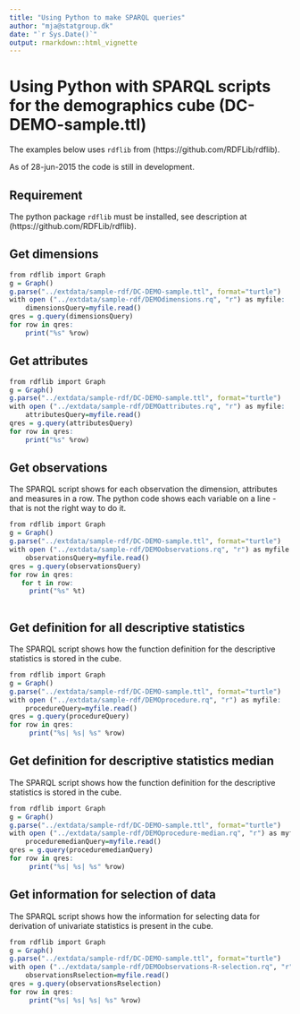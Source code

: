 ```yaml
---
title: "Using Python to make SPARQL queries"
author: "mja@statgroup.dk"
date: "`r Sys.Date()`"
output: rmarkdown::html_vignette
---
```


# Using Python with SPARQL scripts for the demographics cube (DC-DEMO-sample.ttl)

The examples below uses `rdflib` from (https://github.com/RDFLib/rdflib).

As of 28-jun-2015 the code is still in development.

## Requirement

The python package `rdflib` must be installed, see description at (https://github.com/RDFLib/rdflib).

## Get dimensions
```r
from rdflib import Graph
g = Graph()
g.parse("../extdata/sample-rdf/DC-DEMO-sample.ttl", format="turtle")
with open ("../extdata/sample-rdf/DEMOdimensions.rq", "r") as myfile:
    dimensionsQuery=myfile.read()
qres = g.query(dimensionsQuery)
for row in qres:
    print("%s" %row)
```

## Get attributes

```r
from rdflib import Graph
g = Graph()
g.parse("../extdata/sample-rdf/DC-DEMO-sample.ttl", format="turtle")
with open ("../extdata/sample-rdf/DEMOattributes.rq", "r") as myfile:
    attributesQuery=myfile.read()
qres = g.query(attributesQuery)
for row in qres:
    print("%s" %row)
```

## Get observations

The SPARQL script shows for each observation the dimension, attributes and measures in a row.
The python code shows each variable on a line - that is not the right way to do it.
```r
from rdflib import Graph
g = Graph()
g.parse("../extdata/sample-rdf/DC-DEMO-sample.ttl", format="turtle")
with open ("../extdata/sample-rdf/DEMOobservations.rq", "r") as myfile:
    observationsQuery=myfile.read()
qres = g.query(observationsQuery)
for row in qres:
   for t in row:
     print("%s" %t)
 
```

## Get definition for all descriptive statistics

The SPARQL script shows how the function definition for the descriptive statistics is stored in the cube.
```r
from rdflib import Graph
g = Graph()
g.parse("../extdata/sample-rdf/DC-DEMO-sample.ttl", format="turtle")
with open ("../extdata/sample-rdf/DEMOprocedure.rq", "r") as myfile:
    procedureQuery=myfile.read()
qres = g.query(procedureQuery)
for row in qres:
     print("%s| %s| %s" %row)

```

## Get definition for descriptive statistics median

The SPARQL script shows how the function definition for the descriptive statistics is stored in the cube.
```r
from rdflib import Graph
g = Graph()
g.parse("../extdata/sample-rdf/DC-DEMO-sample.ttl", format="turtle")
with open ("../extdata/sample-rdf/DEMOprocedure-median.rq", "r") as myfile:
    proceduremedianQuery=myfile.read()
qres = g.query(proceduremedianQuery)
for row in qres:
     print("%s| %s| %s" %row)

```

## Get information for selection of data

The SPARQL script shows how the information for selecting data for derivation of univariate statistics is present in the cube.
```r
from rdflib import Graph
g = Graph()
g.parse("../extdata/sample-rdf/DC-DEMO-sample.ttl", format="turtle")
with open ("../extdata/sample-rdf/DEMOobservations-R-selection.rq", "r") as myfile:
    observationsRselection=myfile.read()
qres = g.query(observationsRselection)
for row in qres:
     print("%s| %s| %s| %s" %row)

```


